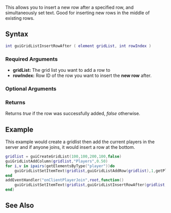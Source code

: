 {{Client function}}

This allows you to insert a new row after a specified row, and simultaneously set text. Good for inserting new rows in the middle of existing rows.

==Syntax== 
<!-- NOTE: don't use 'special' names for variable names, e.g. you shouldn't be writing things like 'player player, vehicle vehicle', instead write something like 'player thePlayer, vehicle vehicleToGetInto'. This is less confusing and prevents the syntax highlighting being odd -->
<syntaxhighlight lang="lua">
int guiGridListInsertRowAfter ( element gridList, int rowIndex )
</syntaxhighlight> 

{{New feature/item|3.0153|1.5.3||
<syntaxhighlight lang="lua">
int guiGridListInsertRowAfter ( element gridList, int rowIndex, int/string itemText1, int/string itemText2, ... )
</syntaxhighlight>
}}

===Required Arguments=== 
*'''gridList:''' The grid list you want to add a row to
*'''rowIndex:''' Row ID of the row you want to insert the '''new row''' after.

===Optional Arguments===
{{New feature/item|3.0153|1.5.3||
*'''itemText1:''' The text for the first column item in the row.  Either a string or a number can be passed (use numbers for sorting purposes).
*'''itemText2:''' The text for the second column item in the row.  Either a string or a number can be passed (use numbers for sorting purposes).
*'''...:''' Item text for any other columns
}}

===Returns===
Returns ''true'' if the row was successfully added, ''false'' otherwise.

==Example== 
This example would create a gridlist then add the current players in the server and if anyone joins, it would insert a row at the bottom.
<syntaxhighlight lang="lua">gridlist = guiCreateGridList(100,100,200,100,false)
guiGridListAddColumn(gridlist,"Players",0.50)
for i,v in ipairs(getElementsByType("player"))do
	guiGridListSetItemText(gridlist,guiGridListAddRow(gridlist),1,getPlayerName(v),false,false)
end
addEventHandler("onClientPlayerJoin",root,function()
	guiGridListSetItemText(gridlist,guiGridListInsertRowAfter(gridlist,guiGridListGetRowCount(gridlist)),1,getPlayerName(source),false,false)--Add row at the bottom of the gridlist and name it the players name
end)
</syntaxhighlight>

==See Also==
<!-- Change FunctionArea to the area that this function is in on the main function list page, e.g. Server, Player, Vehicle etc -->
{{GUI functions}}